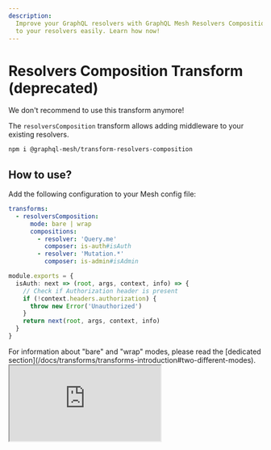 ```yaml
---
description:
  Improve your GraphQL resolvers with GraphQL Mesh Resolvers Composition Transform. Add middleware
  to your resolvers easily. Learn how now!
---
```



# Resolvers Composition Transform (deprecated)

<Callout>
  We don't recommend to use this transform anymore!
</Callout>

The `resolversComposition` transform allows adding middleware to your existing resolvers.

```sh npm2yarn
npm i @graphql-mesh/transform-resolvers-composition
```

## How to use?

Add the following configuration to your Mesh config file:

```yaml filename=".meshrc.yaml"
transforms:
  - resolversComposition:
      mode: bare | wrap
      compositions:
        - resolver: 'Query.me'
          composer: is-auth#isAuth
        - resolver: 'Mutation.*'
          composer: is-admin#isAdmin
```

```ts filename="is-auth.ts"
module.exports = {
  isAuth: next => (root, args, context, info) => {
    // Check if Authorization header is present
    if (!context.headers.authorization) {
      throw new Error('Unauthorized')
    }
    return next(root, args, context, info)
  }
}
```

<Callout>
  For information about "bare" and "wrap" modes, please read the [dedicated
  section](/docs/transforms/transforms-introduction#two-different-modes).
</Callout>

<iframe
  src="https://codesandbox.io/embed/github/Urigo/graphql-mesh/tree/master/examples/openapi-youtrack?fontsize=14&hidenavigation=1&theme=dark&module=%2F.meshrc.yml"
  className="mt-6 w-full h-[500px] rounded-md"
  title="odata-trippin-example"
  allow="geolocation; microphone; camera; midi; vr; accelerometer; gyroscope; payment; ambient-light-sensor; encrypted-media; usb"
  sandbox="allow-modals allow-forms allow-popups allow-scripts allow-same-origin"
/>

## Config API Reference


<API />
